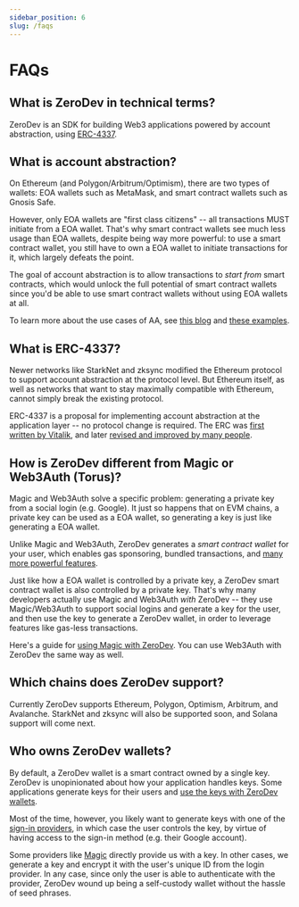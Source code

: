 ```yaml
---
sidebar_position: 6
slug: /faqs
---
```


# FAQs

## What is ZeroDev in technical terms?

ZeroDev is an SDK for building Web3 applications powered by account abstraction, using [ERC-4337](https://eips.ethereum.org/EIPS/eip-4337).

## What is account abstraction?

On Ethereum (and Polygon/Arbitrum/Optimism), there are two types of wallets: EOA wallets such as MetaMask, and smart contract wallets such as Gnosis Safe.

However, only EOA wallets are "first class citizens" -- all transactions MUST initiate from a EOA wallet.  That's why smart contract wallets see much less usage than EOA wallets, despite being way more powerful: to use a smart contract wallet, you still have to own a EOA wallet to initiate transactions for it, which largely defeats the point.

The goal of account abstraction is to allow transactions to *start from* smart contracts, which would unlock the full potential of smart contract wallets since you'd be able to use smart contract wallets without using EOA wallets at all.

To learn more about the use cases of AA, see [this blog](https://blog.zerodev.app/what-can-you-do-with-account-abstraction/) and [these examples](/category/account-abstraction).

## What is ERC-4337?

Newer networks like StarkNet and zksync modified the Ethereum protocol to support account abstraction at the protocol level.  But Ethereum itself, as well as networks that want to stay maximally compatible with Ethereum, cannot simply break the existing protocol.

ERC-4337 is a proposal for implementing account abstraction at the application layer -- no protocol change is required.  The ERC was [first written by Vitalik](https://medium.com/infinitism/erc-4337-account-abstraction-without-ethereum-protocol-changes-d75c9d94dc4a), and later [revised and improved by many people](https://eips.ethereum.org/EIPS/eip-4337).

## How is ZeroDev different from Magic or Web3Auth (Torus)?

Magic and Web3Auth solve a specific problem: generating a private key from a social login (e.g. Google).  It just so happens that on EVM chains, a private key can be used as a EOA wallet, so generating a key is just like generating a EOA wallet.

Unlike Magic and Web3Auth, ZeroDev generates a *smart contract wallet* for your user, which enables gas sponsoring, bundled transactions, and [many more powerful features](/category/account-abstraction).

Just like how a EOA wallet is controlled by a private key, a ZeroDev smart contract wallet is also controlled by a private key.  That's why many developers actually use Magic and Web3Auth *with* ZeroDev -- they use Magic/Web3Auth to support social logins and generate a key for the user, and then use the key to generate a ZeroDev wallet, in order to leverage features like gas-less transactions.

Here's a guide for [using Magic with ZeroDev](/signin-guides/magic).  You can use Web3Auth with ZeroDev the same way as well.

## Which chains does ZeroDev support?

Currently ZeroDev supports Ethereum, Polygon, Optimism, Arbitrum, and Avalanche.  StarkNet and zksync will also be supported soon, and Solana support will come next.

## Who owns ZeroDev wallets?

By default, a ZeroDev wallet is a smart contract owned by a single key.  ZeroDev is unopinionated about how your application handles keys.  Some applications generate keys for their users and [use the keys with ZeroDev wallets](/signin-guides/private-key).

Most of the time, however, you likely want to generate keys with one of the [sign-in providers](/category/signin-guides), in which case the user controls the key, by virtue of having access to the sign-in method (e.g. their Google account).

Some providers like [Magic](/signin-guides/magic) directly provide us with a key.  In other cases, we generate a key and encrypt it with the user's unique ID from the login provider.  In any case, since only the user is able to authenticate with the provider, ZeroDev wound up being a self-custody wallet without the hassle of seed phrases.